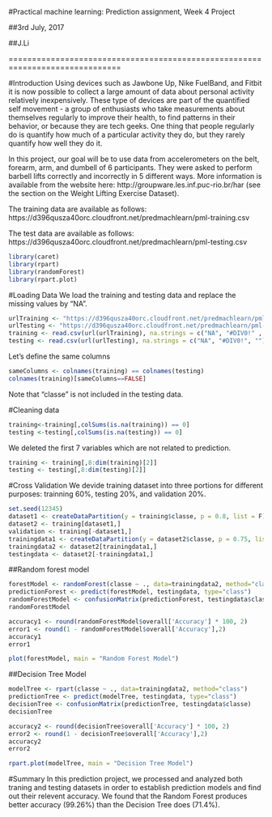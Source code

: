 #Practical machine learning: Prediction assignment, Week 4 Project

##3rd July, 2017

##J.Li

==============================================================================

#Introduction
Using devices such as Jawbone Up, Nike FuelBand, and Fitbit it is now possible to collect a large amount of data about personal activity relatively inexpensively. These type of devices are part of the quantified self movement - a group of enthusiasts who take measurements about themselves regularly to improve their health, to find patterns in their behavior, or because they are tech geeks. One thing that people regularly do is quantify how much of a particular activity they do, but they rarely quantify how well they do it. 

In this project, our goal will be to use data from accelerometers on the belt, forearm, arm, and dumbell of 6 participants. They were asked to perform barbell lifts correctly and incorrectly in 5 different ways. More information is available from the website here: http://groupware.les.inf.puc-rio.br/har (see the section on the Weight Lifting Exercise Dataset).

The training data are available as follows:
https://d396qusza40orc.cloudfront.net/predmachlearn/pml-training.csv

The test data are available as follows:
https://d396qusza40orc.cloudfront.net/predmachlearn/pml-testing.csv

```{r cache=T}
library(caret)
library(rpart)
library(randomForest)
library(rpart.plot)
```

#Loading Data
We load the training and testing data and replace the missing values by "NA".
```{r cache=T}
urlTraining <- "https://d396qusza40orc.cloudfront.net/predmachlearn/pml-training.csv"
urlTesting <- "https://d396qusza40orc.cloudfront.net/predmachlearn/pml-testing.csv"
training <- read.csv(url(urlTraining), na.strings = c("NA", "#DIV0!" , ""))
testing <- read.csv(url(urlTesting), na.strings = c("NA", "#DIV0!", ""))
```
Let's define the same columns
```{r cache=T}
sameColumns <- colnames(training) == colnames(testing)
colnames(training)[sameColumns==FALSE]
```

Note that "classe" is not included in the testing data.

#Cleaning data
```{r cache=T}
training<-training[,colSums(is.na(training)) == 0]
testing <-testing[,colSums(is.na(testing)) == 0]
```

We deleted the first 7 variables which are not related to prediction.
```{r cache=T}
training <- training[,8:dim(training)[2]]
testing <- testing[,8:dim(testing)[2]]
```

#Cross Validation
We devide training dataset into three portions for different purposes: trainning 60%, testing 20%, and validation 20%.
```{r cache=T}
set.seed(12345)
dataset1 <- createDataPartition(y = training$classe, p = 0.8, list = F)
dataset2 <- training[dataset1,]
validation <- training[-dataset1,]
trainingdata1 <- createDataPartition(y = dataset2$classe, p = 0.75, list = F)
trainingdata2 <- dataset2[trainingdata1,]
testingdata <- dataset2[-trainingdata1,]
```

##Random forest model
```{r cache=T}
forestModel <- randomForest(classe ~ ., data=trainingdata2, method="class")
predictionForest <- predict(forestModel, testingdata, type="class")
randomForestModel <- confusionMatrix(predictionForest, testingdata$classe)
randomForestModel
```

```{r}
accuracy1 <- round(randomForestModel$overall['Accuracy'] * 100, 2)
error1 <- round(1 - randomForestModel$overall['Accuracy'],2)
accuracy1
error1
```

```{r cache=T}
plot(forestModel, main = "Random Forest Model")
```

##Decision Tree Model
```{r cache=T}
modelTree <- rpart(classe ~ ., data=trainingdata2, method="class")
predictionTree <- predict(modelTree, testingdata, type="class")
decisionTree <- confusionMatrix(predictionTree, testingdata$classe)
decisionTree
```
```{r}
accuracy2 <- round(decisionTree$overall['Accuracy'] * 100, 2)
error2 <- round(1 - decisionTree$overall['Accuracy'],2)
accuracy2
error2
```

```{r cache=T}
rpart.plot(modelTree, main = "Decision Tree Model")
```

#Summary
In this prediction project, we processed and analyzed both traning and testing datasets in order to establish prediction models and find out their relevent accuracy. We found that the Random Forest produces better accuracy (99.26%) than the Decision Tree does (71.4%).